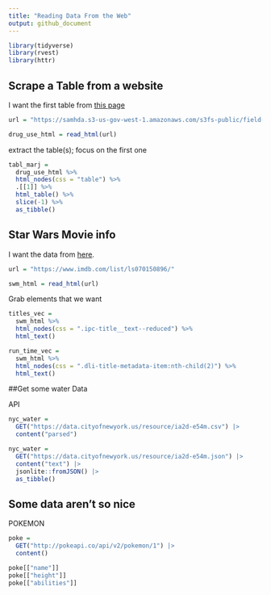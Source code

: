 ```yaml
---
title: "Reading Data From the Web"
output: github_document
---
```


```r
library(tidyverse)
library(rvest)
library(httr)
```


## Scrape a Table from a website 

I want the first table from [this page](https://samhda.s3-us-gov-west-1.amazonaws.com/s3fs-public/field-uploads/2k15StateFiles/NSDUHsaeShortTermCHG2015.htm)

```r
url = "https://samhda.s3-us-gov-west-1.amazonaws.com/s3fs-public/field-uploads/2k15StateFiles/NSDUHsaeShortTermCHG2015.htm"

drug_use_html = read_html(url)
```

extract the table(s); focus on the first one 

```r
tabl_marj =  
  drug_use_html %>% 
  html_nodes(css = "table") %>% 
  .[[1]] %>% 
  html_table() %>% 
  slice(-1) %>% 
  as_tibble()
```


## Star Wars Movie info

I want the data from [here](https://www.imdb.com/list/ls070150896/).

```r
url = "https://www.imdb.com/list/ls070150896/"

swm_html = read_html(url)
```


Grab elements that we want

```r
titles_vec = 
  swm_html %>% 
  html_nodes(css = ".ipc-title__text--reduced") %>% 
  html_text()

run_time_vec =
  swm_html %>% 
  html_nodes(css = ".dli-title-metadata-item:nth-child(2)") %>% 
  html_text()
```
 
##Get some water Data

API

```r
nyc_water = 
  GET("https://data.cityofnewyork.us/resource/ia2d-e54m.csv") |> 
  content("parsed")

nyc_water = 
  GET("https://data.cityofnewyork.us/resource/ia2d-e54m.json") |> 
  content("text") |>
  jsonlite::fromJSON() |>
  as_tibble()
```

## Some data aren't so nice

POKEMON

```r
poke = 
  GET("http://pokeapi.co/api/v2/pokemon/1") |>
  content()

poke[["name"]]
poke[["height"]]
poke[["abilities"]]
```




